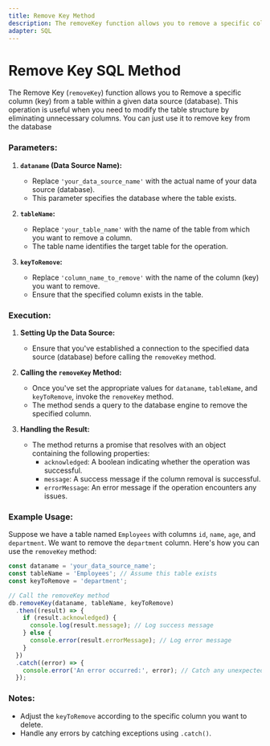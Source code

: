```yaml
---
title: Remove Key Method
description: The removeKey function allows you to remove a specific column (key) from a table within a given data source (database). This operation is useful when you need to modify the table structure by eliminating unnecessary columns.
adapter: SQL
---
```


# Remove Key SQL Method

The Remove Key (`removeKey`) function allows you to Remove a specific column (key) from a table within a given data source (database). This operation is useful when you need to modify the table structure by eliminating unnecessary columns. You can just use it to remove key from the database

### Parameters:
1. **`dataname` (Data Source Name):**
   - Replace `'your_data_source_name'` with the actual name of your data source (database).
   - This parameter specifies the database where the table exists.

2. **`tableName`:**
   - Replace `'your_table_name'` with the name of the table from which you want to remove a column.
   - The table name identifies the target table for the operation.

3. **`keyToRemove`:**
   - Replace `'column_name_to_remove'` with the name of the column (key) you want to remove.
   - Ensure that the specified column exists in the table.

### Execution:
1. **Setting Up the Data Source:**
   - Ensure that you've established a connection to the specified data source (database) before calling the `removeKey` method.

2. **Calling the `removeKey` Method:**
   - Once you've set the appropriate values for `dataname`, `tableName`, and `keyToRemove`, invoke the `removeKey` method.
   - The method sends a query to the database engine to remove the specified column.

3. **Handling the Result:**
   - The method returns a promise that resolves with an object containing the following properties:
     - `acknowledged`: A boolean indicating whether the operation was successful.
     - `message`: A success message if the column removal is successful.
     - `errorMessage`: An error message if the operation encounters any issues.

### Example Usage:
Suppose we have a table named `Employees` with columns `id`, `name`, `age`, and `department`. We want to remove the `department` column. Here's how you can use the `removeKey` method:

```js
const dataname = 'your_data_source_name';
const tableName = 'Employees'; // Assume this table exists
const keyToRemove = 'department';

// Call the removeKey method
db.removeKey(dataname, tableName, keyToRemove)
  .then((result) => {
    if (result.acknowledged) {
      console.log(result.message); // Log success message
    } else {
      console.error(result.errorMessage); // Log error message
    }
  })
  .catch((error) => {
    console.error('An error occurred:', error); // Catch any unexpected errors
  });
```

### Notes:
- Adjust the `keyToRemove` according to the specific column you want to delete.
- Handle any errors by catching exceptions using `.catch()`.
